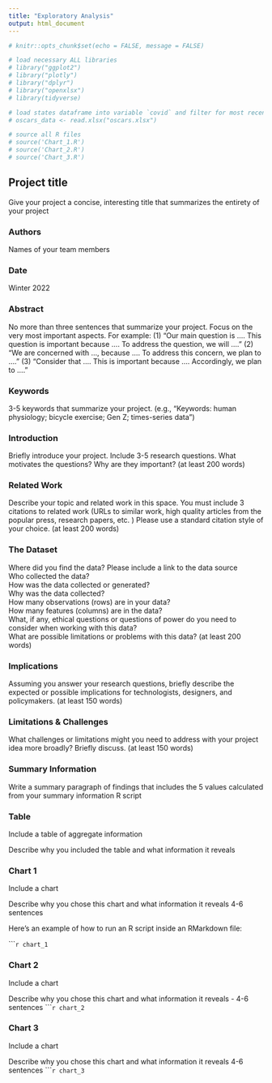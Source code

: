 ```yaml
---
title: "Exploratory Analysis"
output: html_document
---
```


```r
# knitr::opts_chunk$set(echo = FALSE, message = FALSE)

# load necessary ALL libraries
# library("ggplot2")
# library("plotly")
# library("dplyr")
# library("openxlsx")
# library(tidyverse)

# load states dataframe into variable `covid` and filter for most recent data
# oscars_data <- read.xlsx("oscars.xlsx")

# source all R files
# source('Chart_1.R')
# source('Chart_2.R')
# source('Chart_3.R')
```

## Project title

Give your project a concise, interesting title that summarizes the entirety of your project

### Authors

Names of your team members

### Date

Winter 2022

### Abstract

No more than three sentences that summarize your project. Focus on the very most important aspects. For example: (1) "Our main question is .... This question is important because .... To address the question, we will ...." (2) "We are concerned with ..., because .... To address this concern, we plan to ...." (3) "Consider that .... This is important because .... Accordingly, we plan to ...."

### Keywords

3-5 keywords that summarize your project.
(e.g., "Keywords: human physiology; bicycle exercise; Gen Z; times-series data")

### Introduction  

Briefly introduce your project.  Include 3-5 research questions. What motivates the questions? Why are they important? (at least 200 words)

### Related Work  

Describe your topic and related work in this space. You must include 3 citations to related work (URLs to similar work, high quality articles from the popular press, research papers, etc. ) Please use a standard citation style of your choice. (at least 200 words)

### The Dataset

Where did you find the data? Please include a link to the data source  
Who collected the data?  
How was the data collected or generated?  
Why was the data collected?  
How many observations (rows) are in your data?  
How many features (columns) are in the data?  
What, if any, ethical questions or questions of power do you need to consider when working with this data?  
What are possible limitations or problems with this data?   (at least 200 words)

### Implications

Assuming you answer your research questions, briefly describe the expected or possible implications for technologists, designers, and policymakers. (at least 150 words)

### Limitations & Challenges
What challenges or limitations might you need to address with your project idea more broadly? Briefly discuss. (at least 150 words)

### Summary Information

Write a summary paragraph of findings that includes the 5 values calculated from your summary information R script

### Table

Include a table of aggregate information

Describe why you included the table and what information it reveals

### Chart 1

Include a chart

Describe why you chose this chart and what information it reveals 4-6 sentences

Here's an example of how to run an R script inside an RMarkdown file:

``````r
chart_1
```

### Chart 2

Include a chart

Describe why you chose this chart and what information it reveals - 4-6 sentences
``````r
chart_2
```

### Chart 3

Include a chart

Describe why you chose this chart and what information it reveals 4-6 sentences
``````r
chart_3
```
